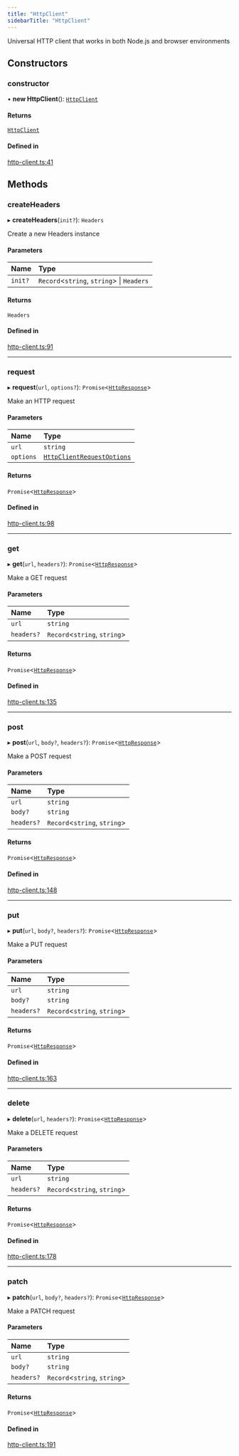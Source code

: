 ```yaml
---
title: "HttpClient"
sidebarTitle: "HttpClient"
---
```


Universal HTTP client that works in both Node.js and browser environments

## Constructors

### constructor

• **new HttpClient**(): [`HttpClient`](/xdks/typescript/reference/classes/HttpClient)

#### Returns

[`HttpClient`](/xdks/typescript/reference/classes/HttpClient)

#### Defined in

[http-client.ts:41](https://github.com/xdevplatform/xdk/blob/298ca9350d035e40e7c8ee0753c50052819a41e2/xdk/typescript/src/http-client.ts#L41)

## Methods

### createHeaders

▸ **createHeaders**(`init?`): `Headers`

Create a new Headers instance

#### Parameters

| Name | Type |
| :------ | :------ |
| `init?` | `Record`\<`string`, `string`\> \| `Headers` |

#### Returns

`Headers`

#### Defined in

[http-client.ts:91](https://github.com/xdevplatform/xdk/blob/298ca9350d035e40e7c8ee0753c50052819a41e2/xdk/typescript/src/http-client.ts#L91)

___

### request

▸ **request**(`url`, `options?`): `Promise`\<[`HttpResponse`](/xdks/typescript/reference/interfaces/HttpResponse)\>

Make an HTTP request

#### Parameters

| Name | Type |
| :------ | :------ |
| `url` | `string` |
| `options` | [`HttpClientRequestOptions`](/xdks/typescript/reference/interfaces/HttpClientRequestOptions) |

#### Returns

`Promise`\<[`HttpResponse`](/xdks/typescript/reference/interfaces/HttpResponse)\>

#### Defined in

[http-client.ts:98](https://github.com/xdevplatform/xdk/blob/298ca9350d035e40e7c8ee0753c50052819a41e2/xdk/typescript/src/http-client.ts#L98)

___

### get

▸ **get**(`url`, `headers?`): `Promise`\<[`HttpResponse`](/xdks/typescript/reference/interfaces/HttpResponse)\>

Make a GET request

#### Parameters

| Name | Type |
| :------ | :------ |
| `url` | `string` |
| `headers?` | `Record`\<`string`, `string`\> |

#### Returns

`Promise`\<[`HttpResponse`](/xdks/typescript/reference/interfaces/HttpResponse)\>

#### Defined in

[http-client.ts:135](https://github.com/xdevplatform/xdk/blob/298ca9350d035e40e7c8ee0753c50052819a41e2/xdk/typescript/src/http-client.ts#L135)

___

### post

▸ **post**(`url`, `body?`, `headers?`): `Promise`\<[`HttpResponse`](/xdks/typescript/reference/interfaces/HttpResponse)\>

Make a POST request

#### Parameters

| Name | Type |
| :------ | :------ |
| `url` | `string` |
| `body?` | `string` |
| `headers?` | `Record`\<`string`, `string`\> |

#### Returns

`Promise`\<[`HttpResponse`](/xdks/typescript/reference/interfaces/HttpResponse)\>

#### Defined in

[http-client.ts:148](https://github.com/xdevplatform/xdk/blob/298ca9350d035e40e7c8ee0753c50052819a41e2/xdk/typescript/src/http-client.ts#L148)

___

### put

▸ **put**(`url`, `body?`, `headers?`): `Promise`\<[`HttpResponse`](/xdks/typescript/reference/interfaces/HttpResponse)\>

Make a PUT request

#### Parameters

| Name | Type |
| :------ | :------ |
| `url` | `string` |
| `body?` | `string` |
| `headers?` | `Record`\<`string`, `string`\> |

#### Returns

`Promise`\<[`HttpResponse`](/xdks/typescript/reference/interfaces/HttpResponse)\>

#### Defined in

[http-client.ts:163](https://github.com/xdevplatform/xdk/blob/298ca9350d035e40e7c8ee0753c50052819a41e2/xdk/typescript/src/http-client.ts#L163)

___

### delete

▸ **delete**(`url`, `headers?`): `Promise`\<[`HttpResponse`](/xdks/typescript/reference/interfaces/HttpResponse)\>

Make a DELETE request

#### Parameters

| Name | Type |
| :------ | :------ |
| `url` | `string` |
| `headers?` | `Record`\<`string`, `string`\> |

#### Returns

`Promise`\<[`HttpResponse`](/xdks/typescript/reference/interfaces/HttpResponse)\>

#### Defined in

[http-client.ts:178](https://github.com/xdevplatform/xdk/blob/298ca9350d035e40e7c8ee0753c50052819a41e2/xdk/typescript/src/http-client.ts#L178)

___

### patch

▸ **patch**(`url`, `body?`, `headers?`): `Promise`\<[`HttpResponse`](/xdks/typescript/reference/interfaces/HttpResponse)\>

Make a PATCH request

#### Parameters

| Name | Type |
| :------ | :------ |
| `url` | `string` |
| `body?` | `string` |
| `headers?` | `Record`\<`string`, `string`\> |

#### Returns

`Promise`\<[`HttpResponse`](/xdks/typescript/reference/interfaces/HttpResponse)\>

#### Defined in

[http-client.ts:191](https://github.com/xdevplatform/xdk/blob/298ca9350d035e40e7c8ee0753c50052819a41e2/xdk/typescript/src/http-client.ts#L191)
